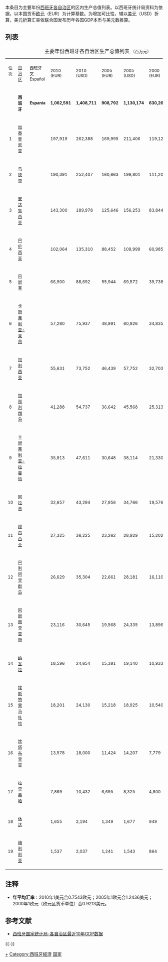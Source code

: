 本条目为主要年份[[西班牙|西班牙]][[西班牙行政区划|各自治区]]的区内生产总值列表。以西班牙统计局资料为依据，以本国货币[[欧元|欧元]]（EUR）为计算基数。为增加可比性，辅以[[美元|美元]]（USD）折算，美元折算汇率依联合国发布历年各国GDP本币与美元数推算。

== 列表 ==
{|class="wikitable sortable"
|+ 主要年份西班牙各自治区生产总值列表 <font size="2"> （百万元）
|- align=center
|align=center|<font size="2">位次<br>　
|<font size=2>[[西班牙行政区划|自治区]]<br>
|<font size=2>西班牙文<br>Español<br>
|<font size=2>2010<br>(EUR)<br>
|<font size=2>2010<br>(USD)<br>
|<font size=2>2005<br>(EUR)<br>
|<font size=2>2005<br>(USD)<br>
|<font size=2>2000<br>(EUR)<br>
|<font size=2>2000<br>(USD)<br>
|-  align=center bgcolor=#E6E6E6
|　
|<font size=2>''' 西班牙 '''
|<font size=2>''' Espania '''
|<font size=2>''' 1,062,591 '''
|<font size=2>''' 1,408,711 '''
|<font size=2>''' 908,792 '''
|<font size=2>''' 1,130,174 '''
|<font size=2>''' 630,263 '''
|<font size=2>''' 580,661 '''

|- align=right
|<font size=2>1
|align=left|<font size=2>[[加泰罗尼亚|加泰罗尼亚]]
|align=left|<font size=2>{{lang|es|Cataluña}}
|<font size=2>197,919
|<font size=2>262,388
|<font size=2>169,995
|<font size=2>211,406
|<font size=2>119,124
|<font size=2>109,749

|- align=right
|<font size=2>2
|align=left|<font size=2>[[马德里自治区|马德里]]
|align=left|<font size=2>{{lang|es|Comunidad de Madrid}}
|<font size=2>190,391
|<font size=2>252,407
|<font size=2>160,663
|<font size=2>199,801
|<font size=2>111,205
|<font size=2>102,453

|- align=right
|<font size=2>3
|align=left|<font size=2>[[安達魯西亞|安达鲁西亚]]
|align=left|<font size=2>{{lang|es|Andalucía}}
|<font size=2>143,300
|<font size=2>189,978
|<font size=2>125,646
|<font size=2>156,253
|<font size=2>83,844
|<font size=2>77,245

|- align=right
|<font size=2>4
|align=left|<font size=2>[[巴倫西亞自治區|巴伦西亚]]
|align=left|<font size=2>{{lang|es|Comunidad Valenciana}}
|<font size=2>102,064
|<font size=2>135,310
|<font size=2>88,452
|<font size=2>109,999
|<font size=2>60,985
|<font size=2>56,186

|- align=right
|<font size=2>5
|align=left|<font size=2>[[巴斯克自治區|巴斯克]]
|align=left|<font size=2>{{lang|es|País Vasco}}
|<font size=2>66,900
|<font size=2>88,692
|<font size=2>55,944
|<font size=2>69,572
|<font size=2>39,738
|<font size=2>36,611

|- align=right
|<font size=2>6
|align=left|<font size=2>[[卡斯蒂利亚-莱昂|卡斯蒂利亚-莱昂]]
|align=left|<font size=2>{{lang|es|Castilla y León}} 
|<font size=2>57,280
|<font size=2>75,937
|<font size=2>48,991
|<font size=2>60,926
|<font size=2>34,835
|<font size=2>32,093

|- align=right
|<font size=2>7
|align=left|<font size=2>[[加利西亚_(西班牙)|加利西亚]]
|align=left|<font size=2>{{lang|es|Galicia}}
|<font size=2>55,631
|<font size=2>73,752
|<font size=2>46,439
|<font size=2>57,752
|<font size=2>32,703
|<font size=2>30,129

|- align=right
|<font size=2>8
|align=left|<font size=2>[[加那利群岛|加那利群岛]]
|align=left|<font size=2>{{lang|es|Canarias}}
|<font size=2>41,288
|<font size=2>54,737
|<font size=2>36,642
|<font size=2>45,568
|<font size=2>25,313
|<font size=2>23,321

|- align=right
|<font size=2>9
|align=left|<font size=2>[[卡斯蒂利亚-拉曼恰|卡斯蒂利亚-拉曼恰]]
|align=left|<font size=2>{{lang|es|Castilla-La Mancha}} 
|<font size=2>35,913
|<font size=2>47,611
|<font size=2>30,648
|<font size=2>38,114
|<font size=2>21,330
|<font size=2>19,652

|- align=right
|<font size=2>10
|align=left|<font size=2>[[阿拉贡自治区|阿拉贡]]
|align=left|<font size=2>{{lang|es|Aragón}}
|<font size=2>32,657
|<font size=2>43,294
|<font size=2>27,956
|<font size=2>34,766
|<font size=2>19,576
|<font size=2>18,035

|- align=right
|<font size=2>11
|align=left|<font size=2>[[穆尔西亚自治区|穆尔西亚]]
|align=left|<font size=2>{{lang|es|Región de Murcia}} 
|<font size=2>27,325
|<font size=2>36,225
|<font size=2>23,262
|<font size=2>28,929
|<font size=2>15,202
|<font size=2>14,006

|- align=right
|<font size=2>12
|align=left|<font size=2>[[巴利阿里群島|巴利阿里群岛]]
|align=left|<font size=2>{{lang|es|Islas Baleares}}
|<font size=2>26,629
|<font size=2>35,304
|<font size=2>22,661
|<font size=2>28,181
|<font size=2>16,110
|<font size=2>14,842

|- align=right
|<font size=2>13
|align=left|<font size=2>[[阿斯图里亚斯|阿斯图里亚斯]]
|align=left|<font size=2>{{lang|es|Principado de Asturias}}
|<font size=2>23,116
|<font size=2>30,645
|<font size=2>19,568
|<font size=2>24,335
|<font size=2>13,896
|<font size=2>12,802

|- align=right
|<font size=2>14
|align=left|<font size=2>[[納瓦拉|纳瓦拉]]
|align=left|<font size=2>{{lang|es|Navarra}}
|<font size=2>18,596
|<font size=2>24,654
|<font size=2>15,391
|<font size=2>19,140
|<font size=2>10,933
|<font size=2>10,072

|- align=right
|<font size=2>15
|align=left|<font size=2>[[埃斯特雷马杜拉|埃斯特雷马杜拉]]
|align=left|<font size=2>{{lang|es|Extremadura}}
|<font size=2>18,201
|<font size=2>24,130
|<font size=2>15,218
|<font size=2>18,925
|<font size=2>10,540
|<font size=2>9,711

|- align=right
|<font size=2>16
|align=left|<font size=2>[[坎塔布里亚|坎塔布里亚]]
|align=left|<font size=2>{{lang|es|Cantabria}}
|<font size=2>13,578
|<font size=2>18,000
|<font size=2>11,424
|<font size=2>14,207
|<font size=2>7,779
|<font size=2>7,167

|- align=right
|<font size=2>17
|align=left|<font size=2>[[拉里奥哈_(西班牙)|拉里奥哈]]
|align=left|<font size=2>{{lang|es|La Rioja}}
|<font size=2>7,869
|<font size=2>10,432
|<font size=2>6,695
|<font size=2>8,325
|<font size=2>4,800
|<font size=2>4,422

|- align=right
|<font size=2>18
|align=left|<font size=2>[[休达|休达]]
|align=left|<font size=2>{{lang|es|Ceuta}}
|<font size=2>1,655
|<font size=2>2,194
|<font size=2>1,349
|<font size=2>1,677
|<font size=2>949
|<font size=2>875

|- align=right
|<font size=2>19
|align=left|<font size=2>[[梅利利亚|梅利利亚]]
|align=left|<font size=2>{{lang|es|Melilla}}
|<font size=2>1,537
|<font size=2>2,037
|<font size=2>1,241
|<font size=2>1,543
|<font size=2>864
|<font size=2>796
|}

== 注释 ==
* '''年平均汇率'''：2010年1美元合0.7543欧元；2005年1欧元合1.2436美元；2000年1欧元（欧元区货币单位）合0.9213美元。

== 参考文献 ==
* [http://www.ine.es/daco/daco42/cre00/c11_cre.xls 西班牙国家统计局-各自治区最近10年GDP数据] {{Wayback|url=http://www.ine.es/daco/daco42/cre00/c11_cre.xls |date=20160303212624 }}

{{-}}
{{国内生产总值列表}}

[[Category:西班牙自治區|+]]
[[Category:西班牙經濟|Category:西班牙經濟]]
[[Category:地区生产总值|国家]]